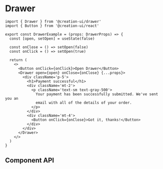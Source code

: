 

# Drawer

```tsx copy
import { Drawer } from '@creation-ui/drawer'
import { Button } from '@creation-ui/react'

export const DrawerExample = (props: DrawerProps) => {
  const [open, setOpen] = useState(false)

  const onClose = () => setOpen(false)
  const onClick = () => setOpen(true)

  return (
    <>
      <Button onClick={onClick}>Open Drawer</Button>
      <Drawer open={open} onClose={onClose} {...props}>
        <div className='p-5'>
          <h1>Payment successful</h1>
          <div className='mt-2'>
            <p className='text-sm text-gray-500'>
              Your payment has been successfully submitted. We've sent you an
              email with all of the details of your order.
            </p>
          </div>
          <div className='mt-4'>
            <Button onClick={onClose}>Got it, thanks!</Button>
          </div>
        </div>
      </Drawer>
    </>
  )
}
```

<Container>
  <DrawerExample />
</Container>
<Container>
  <DrawerExample position='left' />
</Container>
<Container>
  <DrawerExample position='top' />
</Container>
<Container>
  <DrawerExample position='bottom' />
</Container>

## Component API

<PropsTable
  properties={properties}
  name='Drawer'
  description='Drawer component props.'
/>
